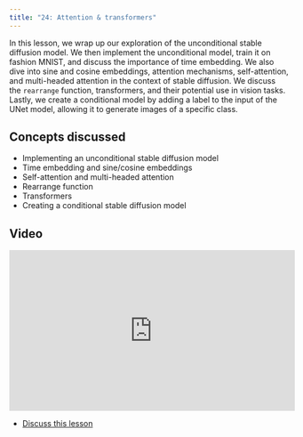 ```yaml
---
title: "24: Attention & transformers"
---
```


In this lesson, we wrap up our exploration of the unconditional stable diffusion model. We then implement the unconditional model, train it on fashion MNIST, and discuss the importance of time embedding. We also dive into sine and cosine embeddings, attention mechanisms, self-attention, and multi-headed attention in the context of stable diffusion. We discuss the `rearrange` function, transformers, and their potential use in vision tasks. Lastly, we create a conditional model by adding a label to the input of the UNet model, allowing it to generate images of a specific class.

## Concepts discussed

- Implementing an unconditional stable diffusion model
- Time embedding and sine/cosine embeddings
- Self-attention and multi-headed attention
- Rearrange function
- Transformers
- Creating a conditional stable diffusion model

## Video

<iframe width="514" height="289" src="https://www.youtube-nocookie.com/embed/https://www.youtube.com/watch?v=DH5bp6zTPB4?modestbranding=1" title="fast.ai lesson 24" frameborder="0" allow="accelerometer; clipboard-write; encrypted-media; gyroscope; picture-in-picture" allowfullscreen></iframe>

- [Discuss this lesson](https://forums.fast.ai/t/lesson-24-official-topic/104358)

